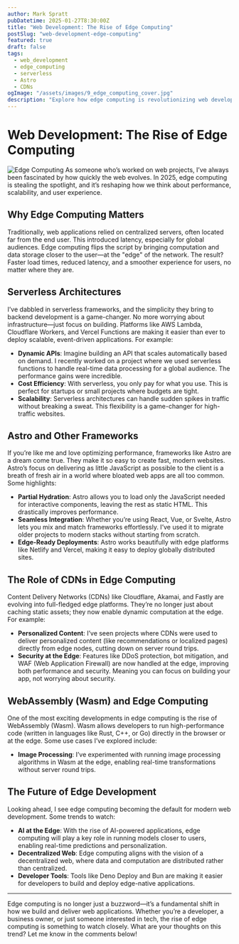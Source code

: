 ```yaml
---
author: Mark Spratt
pubDatetime: 2025-01-27T8:30:00Z
title: "Web Development: The Rise of Edge Computing"
postSlug: "web-development-edge-computing"
featured: true
draft: false
tags:
  - web_development
  - edge_computing
  - serverless
  - Astro
  - CDNs
ogImage: "/assets/images/9_edge_computing_cover.jpg"
description: "Explore how edge computing is revolutionizing web development in 2025, from serverless architectures to frameworks like Astro and the role of CDNs."
---
```


# Web Development: The Rise of Edge Computing

![Edge Computing](/assets/images/9_edge_computing_cover.jpg)
As someone who’s worked on web projects, I’ve always been fascinated by how quickly the web evolves. In 2025, edge computing is stealing the spotlight, and it’s reshaping how we think about performance, scalability, and user experience.

## Why Edge Computing Matters

Traditionally, web applications relied on centralized servers, often located far from the end user. This introduced latency, especially for global audiences. Edge computing flips the script by bringing computation and data storage closer to the user—at the "edge" of the network. The result? Faster load times, reduced latency, and a smoother experience for users, no matter where they are.

## Serverless Architectures

I’ve dabbled in serverless frameworks, and the simplicity they bring to backend development is a game-changer. No more worrying about infrastructure—just focus on building. Platforms like AWS Lambda, Cloudflare Workers, and Vercel Functions are making it easier than ever to deploy scalable, event-driven applications. For example:

- **Dynamic APIs**: Imagine building an API that scales automatically based on demand. I recently worked on a project where we used serverless functions to handle real-time data processing for a global audience. The performance gains were incredible.
- **Cost Efficiency**: With serverless, you only pay for what you use. This is perfect for startups or small projects where budgets are tight.
- **Scalability**: Serverless architectures can handle sudden spikes in traffic without breaking a sweat. This flexibility is a game-changer for high-traffic websites.

## Astro and Other Frameworks

If you’re like me and love optimizing performance, frameworks like Astro are a dream come true. They make it so easy to create fast, modern websites. Astro’s focus on delivering as little JavaScript as possible to the client is a breath of fresh air in a world where bloated web apps are all too common. Some highlights:

- **Partial Hydration**: Astro allows you to load only the JavaScript needed for interactive components, leaving the rest as static HTML. This drastically improves performance.
- **Seamless Integration**: Whether you’re using React, Vue, or Svelte, Astro lets you mix and match frameworks effortlessly. I’ve used it to migrate older projects to modern stacks without starting from scratch.
- **Edge-Ready Deployments**: Astro works beautifully with edge platforms like Netlify and Vercel, making it easy to deploy globally distributed sites.

## The Role of CDNs in Edge Computing

Content Delivery Networks (CDNs) like Cloudflare, Akamai, and Fastly are evolving into full-fledged edge platforms. They’re no longer just about caching static assets; they now enable dynamic computation at the edge. For example:

- **Personalized Content**: I’ve seen projects where CDNs were used to deliver personalized content (like recommendations or localized pages) directly from edge nodes, cutting down on server round trips.
- **Security at the Edge**: Features like DDoS protection, bot mitigation, and WAF (Web Application Firewall) are now handled at the edge, improving both performance and security. Meaning you can focus on building your app, not worrying about security.

## WebAssembly (Wasm) and Edge Computing

One of the most exciting developments in edge computing is the rise of WebAssembly (Wasm). Wasm allows developers to run high-performance code (written in languages like Rust, C++, or Go) directly in the browser or at the edge. Some use cases I’ve explored include:

- **Image Processing**: I’ve experimented with running image processing algorithms in Wasm at the edge, enabling real-time transformations without server round trips.

## The Future of Edge Development

Looking ahead, I see edge computing becoming the default for modern web development. Some trends to watch:

- **AI at the Edge**: With the rise of AI-powered applications, edge computing will play a key role in running models closer to users, enabling real-time predictions and personalization.
- **Decentralized Web**: Edge computing aligns with the vision of a decentralized web, where data and computation are distributed rather than centralized.
- **Developer Tools**: Tools like Deno Deploy and Bun are making it easier for developers to build and deploy edge-native applications.

---

Edge computing is no longer just a buzzword—it’s a fundamental shift in how we build and deliver web applications. Whether you’re a developer, a business owner, or just someone interested in tech, the rise of edge computing is something to watch closely. What are your thoughts on this trend? Let me know in the comments below!
